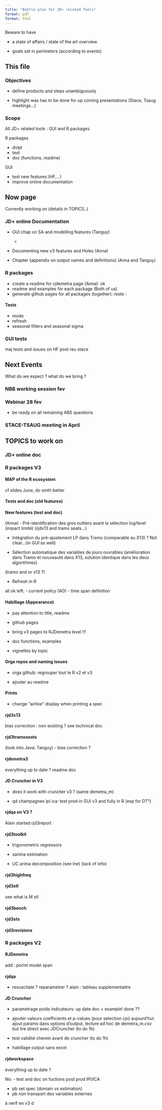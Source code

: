 ```yaml
---
title: "Battle plan for JD+ related Tools"
format: pdf
format: html 
---
```


Beware to have 

- a state of affairs / state of the art overview

- goals set in perimeters (according to events)

## This file 

### Objectives 

- define products and steps unambiguously

- highlight was has to be done for up coming presentations (Stace, Tsaug meetings...)

### Scope 

All JD+ related tools : GUI and R packages 

R packages 

- dvlpt 
- test 
- doc (functions, readme)

GUI 

- test new features (HF,...)
- improve online documentation 

## Now page

Currently working on (details in TOPICS..)

### JD+ online Documentation 

- GUI chap on SA and modelling features (Tanguy)

    -

- Documenting new v3 features and Holes (Anna)

- Chapter (appendix on output names and definitions) (Anna and Tanguy)


### R packages 

- create a readme for rjdemetra page (Anna): ok 
- readme and examples for each package (Both of us)
- generate github pages for all packages (together): 
reste : 

#### Tests

- mode
- refresh 
- seasonal filters and seasonal sigma 

### GUI tests

maj tests and issues on HF post reu stace 

## Next Events 

What do we expect ? what do we bring ?

### NBB working session fev

### Webinar 28 fev

- be ready on all remaining ABS questions 

### STACE-TSAUG meeting in April 


## TOPICS to work on 

### JD+ online doc 

### R packages V3

#### MAP of the R ecosystem

cf slides June, do smth better 

#### Tests and doc (old features)

#### New features (test and doc)

(Anna)
-	Pré-identification des gros outliers avant la sélection log/level (impact limité)
(rjdx13 and tramo seats...)

-	Intégration du pré-ajustement LP dans Tramo (comparable au X13) ? Not clear...(in GUI as well)

-	Sélection automatique des variables de jours ouvrables (amélioration dans Tramo et nouveauté dans X13, solution identique dans les deux algorithmes)

(tramo and or x13 ?)

- Refresh in R 

all ok 
left:
- current policy (AO)
- time span definition 


#### Habillage (Appearance)

- pay attention to title, readme

- github pages

- bring v3 pages to RJDemetra level !!!

- doc functions, examples 

- vignettes by topic

#### Orga repos and naming issues 

- orga github: regrouper tout le R v2 et v3

- ajouter au readme

#### Prints

- change "airline" display when printing a spec 

#### rjd3x13

bias correction : non existing ? see technical doc

#### rjd3tramoseats 

(look into Java: Tanguy)
- bias correction ?


#### rjdemetra3 

everything up to date ? 
readme
doc 
 
#### JD Cruncher in V3

- does it work with cruncher v3 ? (same demetra_m)

- qd champagnes ipi ica: test prod in GUI v3 and fully in R (exp for DT²)

#### rjdqa en V3 ?

Alain started rjd3report

#### rjd3toolkit 

- trigonometric regressors

- sarima estimation

- UC arima decomposition (see Ine) (lack of info)

#### rjd3highfreq 

#### rjd3stl 

see what is M stl

#### rjd3bench

#### rjd3sts 

#### rjd3revisions


### R packages V2

#### RJDemetra 

add : porint model span 


#### rjdqa 

- resuscitate ? reparametrer ?
alain : tableau supplementaitre

#### JD Cruncher 

- parametrage poids indicateurs: up date doc + example! done ??

- ajouter valeurs coefficients et p-values (pour selection cjo) 
aujourd'hui: ajout params dans options d'output, lecture ad hoc de demetra_m.csv
but lire direct avec JDCruncher (to do 1h)

- test validité chemin avant de cruncher (to do 1h)

- habillage output sans excel 

#### rjdworkspace 

everything up to date ?

No: 
- test and doc on fuctions post prod IPI/ICA

- pb set spec (domain vs estimation)
- pb non transport des variables externes 

à verif en v3 d





